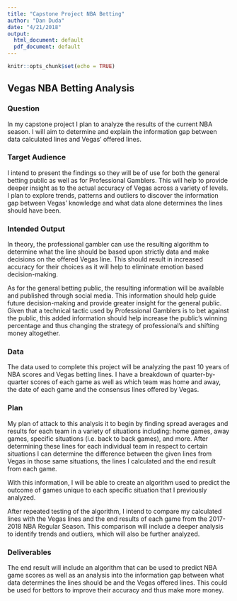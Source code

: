 ```yaml
---
title: "Capstone Project NBA Betting"
author: "Dan Duda"
date: "4/21/2018"
output:
  html_document: default
  pdf_document: default
---
```


```r
knitr::opts_chunk$set(echo = TRUE)
```



## Vegas NBA Betting Analysis

### Question
In my capstone project I plan to analyze the results of the current NBA season. I will aim to determine and explain the information gap between data calculated lines and Vegas' offered lines.

### Target Audience 
I intend to present the findings so they will be of use for both the general betting public as well as for Professional Gamblers. This will help to provide deeper insight as to the actual accuracy of Vegas across a variety of levels. I plan to explore trends, patterns and outliers to discover the information gap between Vegas’ knowledge and what data alone determines the lines should have been. 

### Intended Output
In theory, the professional gambler can use the resulting algorithm to determine what the line should be based upon strictly data and make decisions on the offered Vegas line. This should result in increased accuracy for their choices as it will help to eliminate emotion based decision-making.

As for the general betting public, the resulting information will be available and published through social media. This information should help guide future decision-making and provide greater insight for the general public. Given that a technical tactic used by Professional Gamblers is to bet against the public, this added information should help increase the public’s winning percentage and thus changing the strategy of professional’s and shifting money altogether.

### Data 
The data used to complete this project will be analyzing the past 10 years of NBA scores and Vegas betting lines. I have a breakdown of quarter-by-quarter scores of each game as well as which team was home and away, the date of each game and the consensus lines offered by Vegas.

### Plan
My plan of attack to this analysis it to begin by finding spread averages and results for each team in a variety of situations including: home games, away games, specific situations (i.e. back to back games), and more. After determining these lines for each individual team in respect to certain situations I can determine the difference between the given lines from Vegas in those same situations, the lines I calculated and the end result from each game. 

With this information, I will be able to create an algorithm used to predict the outcome of games unique to each specific situation that I previously analyzed.

After repeated testing of the algorithm, I intend to compare my calculated lines with the Vegas lines and the end results of each game from the 2017-2018 NBA Regular Season. This comparison will include a deeper analysis to identify trends and outliers, which will also be further analyzed. 

### Deliverables
The end result will include an algorithm that can be used to predict NBA game scores as well as an analysis into the information gap between what data determines the lines should be and the Vegas offered lines. This could be used for bettors to improve their accuracy and thus make more money.

